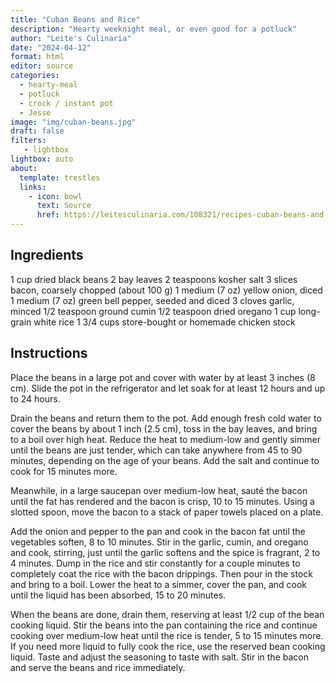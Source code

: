 ```yaml
---
title: "Cuban Beans and Rice"
description: "Hearty weeknight meal, or even good for a potluck"
author: "Leite's Culinaria"
date: "2024-04-12"
format: html
editor: source
categories:
  - hearty-meal
  - potluck
  - crock / instant pot
  - Jesse
image: "img/cuban-beans.jpg"
draft: false
filters:
   - lightbox
lightbox: auto
about:
  template: trestles
  links:
    - icon: bowl
      text: Source
      href: https://leitesculinaria.com/108321/recipes-cuban-beans-and-rice.html
---
```


## Ingredients

1 cup dried black beans
2  bay leaves
2 teaspoons kosher salt
3 slices bacon, coarsely chopped (about 100 g)
1 medium (7 oz) yellow onion, diced
1 medium (7 oz) green bell pepper, seeded and diced
3 cloves garlic, minced
1/2 teaspoon ground cumin
1/2 teaspoon dried oregano
1 cup long-grain white rice
1 3/4 cups store-bought or homemade chicken stock

## Instructions

Place the beans in a large pot and cover with water by at least 3 inches (8 cm). Slide the pot in the refrigerator and let soak for at least 12 hours and up to 24 hours.

Drain the beans and return them to the pot. Add enough fresh cold water to cover the beans by about 1 inch (2.5 cm), toss in the bay leaves, and bring to a boil over high heat. Reduce the heat to medium-low and gently simmer until the beans are just tender, which can take anywhere from 45 to 90 minutes, depending on the age of your beans. Add the salt and continue to cook for 15 minutes more.

Meanwhile, in a large saucepan over medium-low heat, sauté the bacon until the fat has rendered and the bacon is crisp, 10 to 15 minutes. Using a slotted spoon, move the bacon to a stack of paper towels placed on a plate.

Add the onion and pepper to the pan and cook in the bacon fat until the vegetables soften, 8 to 10 minutes. Stir in the garlic, cumin, and oregano and cook, stirring, just until the garlic softens and the spice is fragrant, 2 to 4 minutes. Dump in the rice and stir constantly for a couple minutes to completely coat the rice with the bacon drippings. Then pour in the stock and bring to a boil. Lower the heat to a simmer, cover the pan, and cook until the liquid has been absorbed, 15 to 20 minutes.

When the beans are done, drain them, reserving at least 1/2 cup of the bean cooking liquid. Stir the beans into the pan containing the rice and continue cooking over medium-low heat until the rice is tender, 5 to 15 minutes more. If you need more liquid to fully cook the rice, use the reserved bean cooking liquid. Taste and adjust the seasoning to taste with salt. Stir in the bacon and serve the beans and rice immediately.
